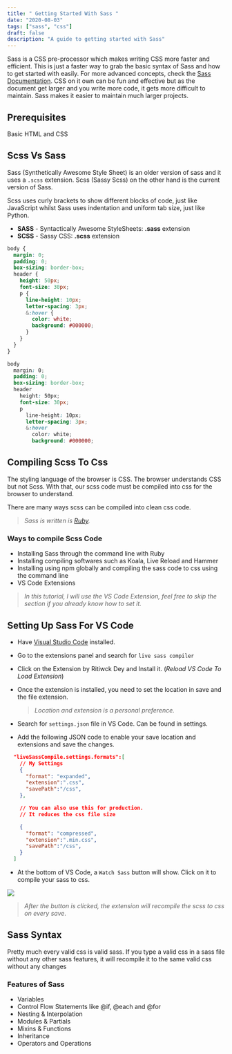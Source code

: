 ```yaml
---
title: " Getting Started With Sass "
date: "2020-08-03"
tags: ["sass", "css"]
draft: false
description: "A guide to getting started with Sass"
---
```


Sass is a CSS pre-processor which makes writing CSS more faster and efficient. This is just a faster
way to grab the basic syntax of Sass and how to get started with easily. For more advanced concepts,
check the [Sass Documentation](http://sass-lang.com). CSS on it own can be fun and effective but as the
document get larger and you write more code, it gets more difficult to maintain. Sass makes it easier
to maintain much larger projects.

## Prerequisites

Basic HTML and CSS

## Scss Vs Sass

Sass (Synthetically Awesome Style Sheet) is an older version of sass and it uses a `.scss` extension.
Scss (Sassy Scss) on the other hand is the current version of Sass.

Scss uses curly brackets to show different blocks of code, just like JavaScript whilst Sass uses indentation and uniform tab size, just like Python.

- **SASS** - Syntactically Awesome StyleSheets: **.sass** extension
- **SCSS** - Sassy CSS: **.scss** extension

```scss:style-bracket.scss
body {
  margin: 0;
  padding: 0;
  box-sizing: border-box;
  header {
    height: 50px;
    font-size: 30px;
    p {
      line-height: 10px;
      letter-spacing: 3px;
      &:hover {
        color: white;
        background: #000000;
      }
    }
  }
}
```

```scss:style-indent.scss
body
  margin: 0;
  padding: 0;
  box-sizing: border-box;
  header
    height: 50px;
    font-size: 30px;
    p
      line-height: 10px;
      letter-spacing: 3px;
      &:hover
        color: white;
        background: #000000;

```

## Compiling Scss To Css

The styling language of the browser is CSS. The browser understands CSS but not Scss. With that, our scss code must be compiled into css for the browser to understand.

There are many ways scss can be compiled into clean css code.

> _Sass is written is [Ruby](https://www.ruby-lang.org/en/)._

### Ways to compile Scss Code

- Installing Sass through the command line with Ruby
- Installing compiling softwares such as Koala, Live Reload and Hammer
- Installing using npm globally and compiling the sass code to css using the command line
- VS Code Extensions

> _In this tutorial, I will use the VS Code Extension, feel free to skip the section if you already know how to set it._

## Setting Up Sass For VS Code

- Have [Visual Studio Code](http://code.visualstudio.com) installed.
- Go to the extensions panel and search for `live sass compiler`
- Click on the Extension by Ritiwck Dey and Install it. (_Reload VS Code To Load Extension_)
- Once the extension is installed, you need to set the location in save and the file extension.

  > _Location and extension is a personal preference._

- Search for `settings.json` file in VS Code. Can be found in settings.
- Add the following JSON code to enable your save location and extensions and save the changes.

```json
  "liveSassCompile.settings.formats":[
    // My Settings
    {
      "format": "expanded",
      "extension":".css",
      "savePath":"/css",
    },

    // You can also use this for production.
    // It reduces the css file size

    {
      "format": "compressed",
      "extension":".min.css",
      "savePath":"/css",
    }
  ]
```

- At the bottom of VS Code, a `Watch Sass` button will show. Click on it to compile your sass to css.

<img
  src="https://dephraiim.github.io/assets/img/posts/watch-sass.png"
  align="center"
/>

> _After the button is clicked, the extension will recompile the scss to css on every save_.

## Sass Syntax

Pretty much every valid css is valid sass. If you type a valid css in a sass file without any other sass features, it will recompile it to the same valid css without any changes

### Features of Sass

- Variables
- Control Flow Statements like @if, @each and @for
- Nesting & Interpolation
- Modules & Partials
- Mixins & Functions
- Inheritance
- Operators and Operations
